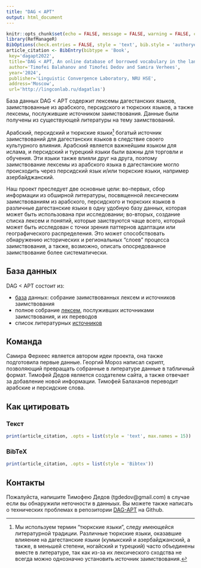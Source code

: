 ```yaml
---
title: "DAG < APT"
output: html_document
---
```


```r
knitr::opts_chunk$set(echo = FALSE, message = FALSE, warning = FALSE, comment = '')
library(RefManageR)
BibOptions(check.entries = FALSE, style = 'text', bib.style = 'authoryear')
article_citation <- BibEntry(bibtype = 'Book', 
 key='dagapt2022',
 title='DAG < APT, An online database of borrowed vocabulary in the languages of Daghestan, v. 1.0.0',
 author='Timofei Balahanov and Timofei Dedov and Samira Verhees',
 year='2024',
 publisher='Linguistic Convergence Laboratory, NRU HSE',
 address='Moscow',
 url='http://lingconlab.ru/dagatlas')
```

База данных DAG \< APT содержит лексемы дагестанских языков, заимствованные из арабского, персидского и тюркских языков, а также лексемы, послужившие источником заимствования. Данные были получены из существующей литературы на тему заимствований.

Арабский, персидский и тюркские языки[^1] богатый источник заимствований для дагестанских языков в следствие своего культурного влияния. Арабский является важнейшим языком для ислама, и персидский и турецкий языки были важны для торговли и обучения. Эти языки также влияли друг на друга, поэтому заимствование лексемы из арабского языка в дагестанские могло происходить через персидский язык и/или тюркские языки, например азербайджанский.

[^1]: Мы используем термин "тюркские языки", следу имеющейся литературной традиции. Различные тюркские языки, оказавшие влияение на дагестанские языки (кумыкский и азербайджанский, а также, в меньшей степени, ногайский и турецкий) часто объединены вместе в литературе, так как из-за их лексического сходства не всегда можно однозначно установить источник заимствования.

Наш проект преследует две основные цели: во-первых, сбор информации из обширной литературы, посвященной лексическим заимствованиям из арабского, персидского и тюркских языков в различные дагестанские языки в одну удобную базу данных, которая может быть использована при исследовании; во-вторых, создание списка лексем и понятий, которые заиствуются чаще всего, который может быть исследован с точки зрения паттернов адаптации или географического распределения. Это может способствовать обнаружению исторических и региональных "слоев" процесса заимствования, а также, возможно, описать опосредованное заимствование более систематически.

## База данных

DAG \< APT состоит из:

-   [база](https://lingconlab.github.io/DAG-APT/ru/database.html) данных: собрание заимствованных лексем и источников заимствования
-   полное собрание [лексем](https://lingconlab.github.io/DAG-APT/ru/donor_lexems.html), послуживших источниками заимствования, и их переводов
-   список литературных [источников](https://lingconlab.github.io/DAG-APT/ru/sources.html)

## Команда

Самира Ферхеес является автором идеи проекта, она также подготовила первые данные. Георгий Мороз написал скрипт, позволяющий превращать собранные в литературе данные в табличный формат. Тимофей Дедов является создателем сайта, а также отвечает за добавление новой информации. Тимофей Балаханов переводит арабские и персидские слова.

## Как цитировать {.tabset .tabset-fade .tabset-pills}

### Текст

```r
print(article_citation, .opts = list(style = 'text', max.names = 15))
```

### BibTeX

```r
print(article_citation, .opts = list(style = 'Bibtex'))
```

## Контакты

Пожалуйста, напишите Тимофею Дедов (tgdedov\@gmail.com) в случае если вы обнаружили неточности в данныых. Вы можете также написать о технических проблемах в репозитории [DAG-APT](#0) на Github.
